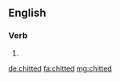 ==English==

===Verb===
{{head|en|verb form}}

# {{en-past of|chit}}

[[de:chitted]]
[[fa:chitted]]
[[mg:chitted]]